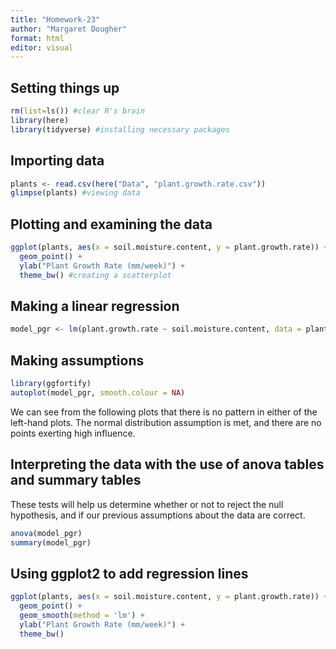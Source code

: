 ```yaml
---
title: "Homework-23"
author: "Margaret Dougher"
format: html
editor: visual
---
```


## Setting things up
```r
rm(list=ls()) #clear R's brain
library(here)
library(tidyverse) #installing necessary packages
```

## Importing data
```r
plants <- read.csv(here("Data", "plant.growth.rate.csv"))
glimpse(plants) #viewing data
```

## Plotting and examining the data
```r
ggplot(plants, aes(x = soil.moisture.content, y = plant.growth.rate)) +
  geom_point() +
  ylab("Plant Growth Rate (mm/week)") +
  theme_bw() #creating a scatterplot
```
## Making a linear regression
```r
model_pgr <- lm(plant.growth.rate ~ soil.moisture.content, data = plants)
```

## Making assumptions
```r
library(ggfortify)
autoplot(model_pgr, smooth.colour = NA)
```
We can see from the following plots that there is no pattern in either of the left-hand plots. The normal distribution assumption is met, and there are no points exerting high influence.

## Interpreting the data with the use of anova tables and summary tables
These tests will help us determine whether or not to reject the null hypothesis, and if our previous assumptions about the data are correct.

```r
anova(model_pgr)
summary(model_pgr)
```

## Using ggplot2 to add regression lines
```r
ggplot(plants, aes(x = soil.moisture.content, y = plant.growth.rate)) +
  geom_point() +
  geom_smooth(method = 'lm') +
  ylab("Plant Growth Rate (mm/week)") +
  theme_bw()
```

